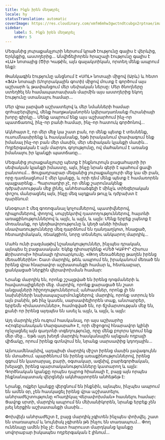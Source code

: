 ```yaml
---
title: Ինքն իրեն մեղադրել
locale: hy
statusTranslation: automatic
coverImage: https://res.cloudinary.com/xmfm6mhw3gwctndtcubgx2rptnae/image/upload/v1740468922/small_cover_tratado_de_psicologia_revolucionaria_a4c0dca4e0.webp
sidebar:
    label: 5. Ինքն իրեն մեղադրել
    order: 5
---
```

Մեզանից յուրաքանչյուրի ներսում կրած էությունը գալիս է վերևից, Երկնքից, աստղերից... Անվիճելիորեն հրաշալի էությունը գալիս է «ԼԱ» նոտայից (Ծիր Կաթին, այն գալակտիկան, որտեղ մենք ապրում ենք):

Թանկագին էությունը անցնում է «ՍՈԼ» նոտայի միջով (Արև) և հետո «ՖԱ» նոտայի (Մոլորակային գոտի) միջով մուտք է գործում այս աշխարհ և թափանցում մեր սեփական ներսը: Մեր ծնողները ստեղծել են համապատասխան մարմին այս աստղերից եկող էությունը ստանալու համար...

Մեր վրա լարված աշխատելով և մեր նմանների համար զոհաբերվելով, մենք հաղթականորեն կվերադառնանք Ուրանիայի խորը գիրկը... Մենք ապրում ենք այս աշխարհում ինչ-որ պատճառով, ինչ-որ բանի համար, ինչ-որ հատուկ գործոնով...

Ակնհայտ է, որ մեր մեջ կա շատ բան, որ մենք պետք է տեսնենք, ուսումնասիրենք և հասկանանք, եթե իրականում փափագում ենք իմանալ ինչ-որ բան մեր մասին, մեր սեփական կյանքի մասին... Ողբերգական է այն մարդու գոյությունը, ով մահանում է առանց իմանալու իր կյանքի պատճառը...

Մեզանից յուրաքանչյուրը պետք է ինքնուրույն բացահայտի իր սեփական կյանքի իմաստը, այն, ինչը նրան գերի է պահում ցավի բանտում... Ցուցադրաբար մեզանից յուրաքանչյուրի մեջ կա մի բան, որը դառնացնում է մեր կյանքը, և որի դեմ մենք պետք է համառորեն պայքարենք... Պարտադիր չէ, որ մենք շարունակենք դժբախտության մեջ լինել, անհետաձգելի է մինչև տիեզերական փոշու մանրացնել այն, ինչը մեզ այդքան թույլ և դժբախտ է դարձնում:

Անօգուտ է մեզ գոռոզանալ կոչումներով, պատիվներով, դիպլոմներով, փողով, սուբյեկտիվ դատողություններով, հայտնի առաքինություններով և այլն, և այլն, և այլն: Մենք երբեք չպետք է մոռանանք, որ կեղծավորությունը և կեղծ անձի հիմար սնափառությունները մեզ դարձնում են դանդաղկոտ, հնացած, հետադիմական, ռեակցիոն, նորը տեսնելու անկարող մարդիկ...

Մահն ունի բազմաթիվ նշանակություններ, ինչպես դրական, այնպես էլ բացասական: Եկեք դիտարկենք «Մեծ ԿԱԲԻՐ Հիսուս Քրիստոսի» հիանալի դիտարկումը. «Թող մեռածները թաղեն իրենց մեռածներին»: Շատ մարդիկ, թեև ապրում են, իրականում մեռած են իրենց վրա հնարավոր աշխատանքի համար և, հետևաբար, ցանկացած ներքին վերափոխման համար:

Նրանք մարդիկ են, որոնք շշալցված են իրենց դոգմաների և հավատալիքների մեջ. մարդիկ, որոնք քարացած են շատ անցյալների հիշողություններում; անհատներ, որոնք լի են նախնիների նախապաշարմունքներով; մարդիկ, որոնք ստրուկ են այն բանին, թե ինչ կասեն, սարսափելիորեն տաք, անտարբեր, երբեմն «իմաստուններ», համոզված են, որ ճշմարտության մեջ են, քանի որ իրենց այդպես են ասել և այլն, և այլն, և այլն:

Այդ մարդիկ չեն ուզում հասկանալ, որ այս աշխարհը «Հոգեբանական Մարզասրահ» է, որի միջոցով հնարավոր կլինի ոչնչացնել այն գաղտնի տգեղությունը, որը մենք բոլորս կրում ենք մեր մեջ... Եթե այդ խեղճ մարդիկ հասկանային այնքան ողբալի վիճակը, որում իրենք գտնվում են, նրանք սարսափից կդողային...

Այնուամենայնիվ, այդպիսի մարդիկ միշտ իրենց մասին լավագույնն են մտածում. պարծենում են իրենց առաքինություններով, իրենց զգում են կատարյալ, բարի, օգտակար, ազնիվ, բարեգործական, խելացի, իրենց պարտականությունները կատարող և այլն: Գործնական կյանքը որպես դպրոց հիանալի է, բայց այն որպես ինքնանպատակ վերցնելն ակնհայտորեն անհեթեթ է:

Նրանք, ովքեր կյանքը վերցնում են ինքնին, այնպես, ինչպես ապրում են ամեն օր, չեն հասկացել իրենց վրա աշխատելու անհրաժեշտությունը «Ռադիկալ Վերափոխման» հասնելու համար: Ցավոք սրտի, մարդիկ ապրում են մեխանիկորեն, նրանք երբեք չեն լսել ներքին աշխատանքի մասին...

Փոխվելն անհրաժեշտ է, բայց մարդիկ չգիտեն ինչպես փոխվել. շատ են տառապում և նույնիսկ չգիտեն թե ինչու են տառապում... Փող ունենալը ամեն ինչ չէ: Շատ հարուստ մարդկանց կյանքը սովորաբար իսկապես ողբերգական է լինում...

